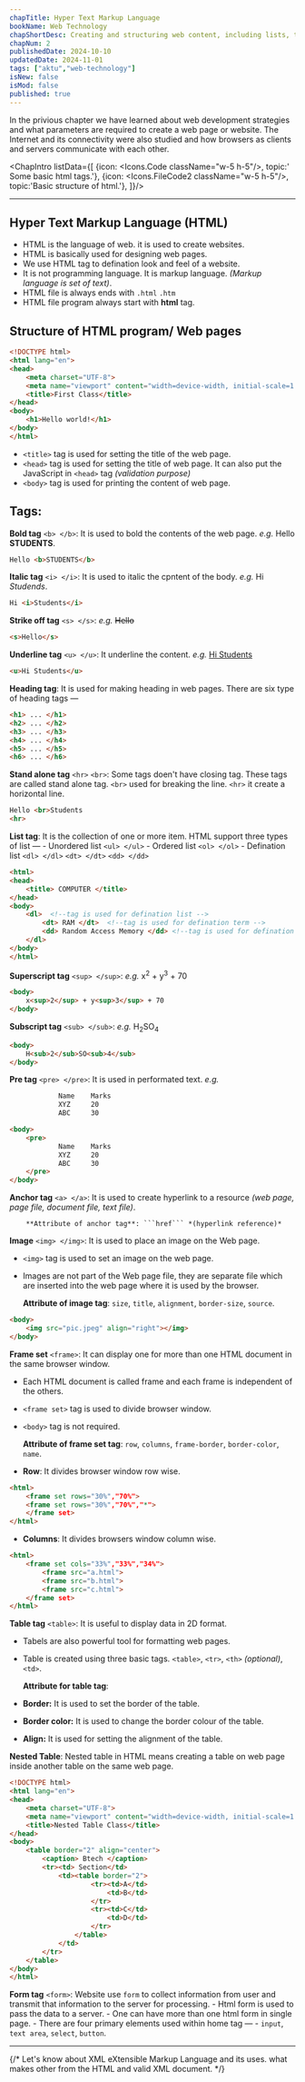 ```yaml
---
chapTitle: Hyper Text Markup Language
bookName: Web Technology
chapShortDesc: Creating and structuring web content, including lists, tables, images, frames, and forms.
chapNum: 2
publishedDate: 2024-10-10
updatedDate: 2024-11-01
tags: ["aktu","web-technology"]
isNew: false
isMod: false
published: true
---
```


In the privious chapter we have learned about web development strategies and what parameters are required to create a web page or website. The Internet and its connectivity were also studied and how browsers as clients and servers communicate with each other.

<ChapIntro listData={[
  {icon: <Icons.Code className="w-5 h-5"/>, topic:' Some basic html tags.'},
  {icon: <Icons.FileCode2 className="w-5 h-5"/>, topic:'Basic structure of html.'},
]}/>

---
## Hyper Text Markup Language (HTML) 
- HTML is the language of web. it is used to create websites.
- HTML is basically used for designing web pages.
- We use HTML tag to defination look and feel of a website.
- It is not programming language. It is markup language. *(Markup language is set of text)*.
- HTML file is always ends with ```.html``` ```.htm```
- HTML file program always start with **html** tag.



## Structure of HTML program/ Web pages
```html showLineNumbers title="index.html"
<!DOCTYPE html>
<html lang="en">
<head>
    <meta charset="UTF-8">
    <meta name="viewport" content="width=device-width, initial-scale=1.0">
    <title>First Class</title>
</head>
<body>
    <h1>Hello world!</h1>
</body>
</html>
```

- ```<title>``` tag is used for setting the title of the web page.
- ```<head>``` tag is used for setting the title of web page. It can also put the JavaScript in ```<head>``` tag *(validation purpose)*
- ```<body>``` tag is used for printing the content of web page.

## Tags:
**Bold tag** ```<b> </b>```: It is used to bold the contents of the web page. *e.g.* Hello **STUDENTS**.
```html
Hello <b>STUDENTS</b>
```

**Italic tag** ```<i> </i>```: It is used to italic the cpntent of the body. *e.g.* Hi *Studends*.
```html
Hi <i>Students</i>
```

**Strike off tag** ```<s> </s>```: *e.g.* <s>Hello</s>
```html
<s>Hello</s>
```

**Underline tag** ```<u> </u>```: It underline the content. *e.g.* <u>Hi Students</u>
```html
<u>Hi Students</u>
```

**Heading tag**: It is used for making heading in web pages. There are six type of heading tags &mdash;
```html
<h1> ... </h1>
<h2> ... </h2>
<h3> ... </h3>
<h4> ... </h4>
<h5> ... </h5>
<h6> ... </h6>
```

**Stand alone tag** ```<hr>``` ```<br>```: Some tags doen't have closing tag. These tags are called stand alone tag.
    ```<br>``` used for breaking the line.
    ```<hr>``` it create a horizontal line.
```html
Hello <br>Students
<hr>
```

**List tag**: It is the collection of one or more item. HTML support three types of list &mdash;
    - Unordered list ```<ul> </ul>```
    - Ordered list ```<ol> </ol>```
    - Defination list ```<dl> </dl>``` ```<dt> </dt>``` ```<dd> </dd>```

```html
<html>
<head>
    <title> COMPUTER </title>
</head>
<body>
    <dl>  <!--tag is used for defination list -->
        <dt> RAM </dt>  <!--tag is used for defination term -->
        <dd> Random Access Memory </dd> <!--tag is used for defination description -->
    </dl>
</body>
</html>
```

**Superscript tag** ```<sup> </sup>```: *e.g.* x<sup>2</sup> + y<sup>3</sup> + 70
```html 
<body>
    x<sup>2</sup> + y<sup>3</sup> + 70
</body>
```

**Subscript tag** ```<sub> </sub>```: *e.g.* H<sub>2</sub>SO<sub>4</sub>
```html
<body> 
    H<sub>2</sub>SO<sub>4</sub>
</body>
```

**Pre tag** ```<pre> </pre>```: It is used in performated text.
*e.g.*
```makefile
            Name    Marks
            XYZ     20
            ABC     30
```

```html
<body>
    <pre>
            Name    Marks
            XYZ     20
            ABC     30
    </pre>
</body>
```

**Anchor tag** ```<a> </a>```: It is used to create hyperlink to a resource *(web page, page file, document file, text file)*.
        
        **Attribute of anchor tag**: ```href``` *(hyperlink reference)*

**Image** ```<img> </img>```: It is used to place an image on the Web page. 
- ```<img>``` tag is used to set an image on the web page. 
- Images are not part of the Web page file, they are separate file which are inserted into the web page where it is used by the browser.

    **Attribute of image tag**: ```size```, ```title```, ```alignment```, ```border-size```, ```source```.
```html
<body>
    <img src="pic.jpeg" align="right"></img>
</body>
```

**Frame set** ```<frame>```: It can display one for more than one HTML document in the same browser window.
- Each HTML document is called frame and each frame is independent of the others.
- ```<frame set>``` tag is used to divide browser window.
- ```<body>``` tag is not required.

    **Attribute of frame set tag**: ```row```, ```columns```, ```frame-border```, ```border-color```, ```name```.

- **Row**: It divides browser window row wise.
```html
<html>
    <frame set rows="30%","70%">
    <frame set rows="30%","70%","*">
    </frame set>
</html>
```

- **Columns**: It divides browsers window column wise.
```html
<html>
    <frame set cols="33%","33%","34%">
        <frame src="a.html">
        <frame src="b.html">
        <frame src="c.html">
    </frame set>
</html>
```

**Table tag** ```<table>```: It is useful to display data in 2D format.
- Tabels are also powerful tool for formatting web pages.
- Table is created using three basic tags. ```<table>```, ```<tr>```, ```<th>``` *(optional)*, ```<td>```.
    
    **Attribute for table tag**: 
- **Border:** It is used to set the border of the table.
- **Border color:** It is used to change the border colour of the table.
- **Align:** It is used for setting the alignment of the table.

**Nested Table**: Nested table in HTML means creating a table on web page inside another table on the same web page.

```html showLineNumbers title="table.html"
<!DOCTYPE html>
<html lang="en">
<head>
    <meta charset="UTF-8">
    <meta name="viewport" content="width=device-width, initial-scale=1.0">
    <title>Nested Table Class</title>
</head>
<body>
    <table border="2" align="center">
        <caption> Btech </caption>
        <tr><td> Section</td>
            <td><table border="2">
                    <tr><td>A</td>
                        <td>B</td>
                    </tr>
                    <tr><td>C</td>
                        <td>D</td>
                    </tr>
                </table>
            </td>
        </tr>
    </table>
</body>
</html>
```


<FigureMdx lightUrl="wt-nasted-table" desc="Nested Table output"/>

**Form tag** ```<form>```: Website use ```form``` to collect information from user and transmit that information to the server for processing.
    - Html form is used to pass the data to a server.
    - One can have more than one html form in single page.
    - There are four primary elements used within home tag &mdash;
        - ```input```, ```text area```, ```select```, ```button```.




---
{/* 
<NextUp nextChap="5" nextChapName="eXtensible Markup Language XML" nextChapLink="/web-technology/xml"> Let's know about XML eXtensible Markup Language and its uses. what makes other from the HTML and valid XML document.</NextUp> */}

